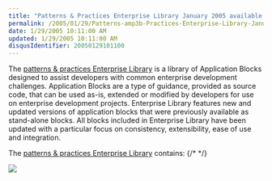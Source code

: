 ```yaml
---
title: "Patterns & Practices Enterprise Library January 2005 available on Microsoft web site"
permalink: /2005/01/29/Patterns-amp3b-Practices-Enterprise-Library-January-2005-available-on-Microsoft-web-site/
date: 1/29/2005 10:11:00 AM
updated: 1/29/2005 10:11:00 AM
disqusIdentifier: 20050129101100
---
```

The [patterns & practices Enterprise Library](http://www.microsoft.com/downloads/details.aspx?familyid=0325b97a-9534-4349-8038-d56b38ec394c&displaylang=en) is a library of Application Blocks designed to assist developers with common enterprise development challenges. Application Blocks are a type of guidance, provided as source code, that can be used as-is, extended or modified by developers for use on enterprise development projects. Enterprise Library features new and updated versions of application blocks that were previously available as stand-alone blocks. All blocks included in Enterprise Library have been updated with a particular focus on consistency, extensibility, ease of use and integration. 

The [patterns & practices Enterprise Library](http://www.microsoft.com/downloads/details.aspx?familyid=0325b97a-9534-4349-8038-d56b38ec394c&displaylang=en) contains:
{/* <!-- more --> */}

![](http://membres.lycos.fr/lkempe//enterpriselibrary.png)
